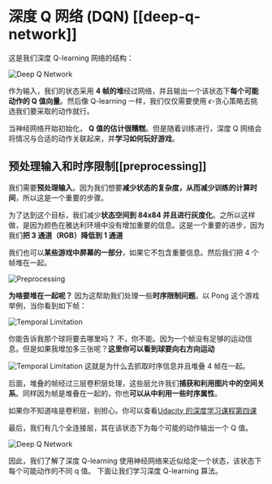 # 深度 Q 网络 (DQN)  [[deep-q-network]]
这是我们深度 Q-learning 网络的结构：

<img src="https://huggingface.co/datasets/huggingface-deep-rl-course/course-images/resolve/main/en/unit4/deep-q-network.jpg" alt="Deep Q Network"/>

作为输入，我们的状态采用 **4 帧的堆**经过网络，并且输出一个该状态下**每个可能动作的 Q 值向量**。然后像 Q-learning 一样，我们仅仅需要使用 $\epsilon$-贪心策略去挑选我们要采取的动作就行。

当神经网络开始初始化， **Q 值的估计很糟糕**。但是随着训练进行，深度 Q 网络会将情况与合适的动作关联起来，并**学习如何玩好游戏**。

## 预处理输入和时序限制[[preprocessing]]

我们需要**预处理输入**。因为我们想要**减少状态的复杂度，从而减少训练的计算时间**，所以这是一个重要的步骤。

为了达到这个目标，我们减少**状态空间到 84x84 并且进行灰度化**。之所以这样做，是因为颜色在雅达利环境中没有增加重要的信息。这是一个重要的进步，因为我们**把 3 通道（RGB）降低到 1 通道**

我们也可以**某些游戏中屏幕的一部分**，如果它不包含重要信息。然后我们把 4 个帧堆在一起。

<img src="https://huggingface.co/datasets/huggingface-deep-rl-course/course-images/resolve/main/en/unit4/preprocessing.jpg" alt="Preprocessing"/>

**为啥要堆在一起呢？**
因为这帮助我们处理一些**时序限制问题**。以 Pong 这个游戏举例，当你看到如下帧：

<img src="https://huggingface.co/datasets/huggingface-deep-rl-course/course-images/resolve/main/en/unit4/temporal-limitation.jpg" alt="Temporal Limitation"/>

你能告诉我那个球将要去哪里吗？
不，你不能。因为一个帧没有足够的运动信息。但是如果我增加多三张呢？**这里你可以看到球要向右方向运动**

<img src="https://huggingface.co/datasets/huggingface-deep-rl-course/course-images/resolve/main/en/unit4/temporal-limitation-2.jpg" alt="Temporal Limitation"/>
这就是为什么去抓取时序信息并且堆叠 4 帧在一起。

后面，堆叠的帧经过三层卷积层处理，这些层允许我们**捕获和利用图片中的空间关系**。同样因为帧是堆叠在一起的，你也**可以从中利用一些时序属性**。

如果你不知道啥是卷积层，别担心。你可以查看[Udacity 的深度学习课程第四课](https://www.udacity.com/course/deep-learning-pytorch--ud188)

最后，我们有几个全连接层，其在该状态下为每个可能的动作输出一个 Q 值。

<img src="https://huggingface.co/datasets/huggingface-deep-rl-course/course-images/resolve/main/en/unit4/deep-q-network.jpg" alt="Deep Q Network"/>

因此，我们了解了深度 Q-learning 使用神经网络来近似给定一个状态，该状态下每个可能动作的不同 q 值。
下面让我们学习深度 Q-learning 算法。
